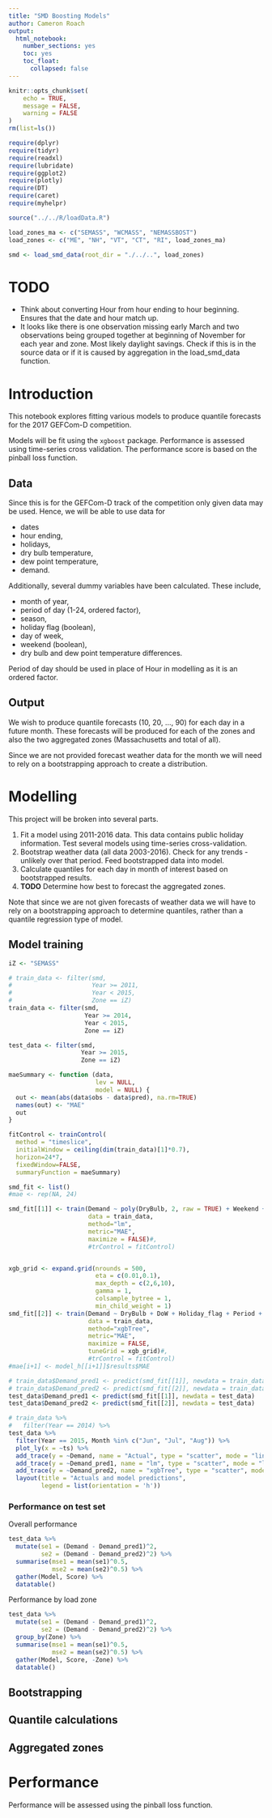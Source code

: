 ```yaml
---
title: "SMD Boosting Models"
author: Cameron Roach
output: 
  html_notebook: 
    number_sections: yes
    toc: yes
    toc_float:
      collapsed: false
---
```


```r
knitr::opts_chunk$set(
	echo = TRUE,
	message = FALSE,
	warning = FALSE
)
rm(list=ls())

require(dplyr)
require(tidyr)
require(readxl)
require(lubridate)
require(ggplot2)
require(plotly)
require(DT)
require(caret)
require(myhelpr)

source("../../R/loadData.R")

load_zones_ma <- c("SEMASS", "WCMASS", "NEMASSBOST")
load_zones <- c("ME", "NH", "VT", "CT", "RI", load_zones_ma)

smd <- load_smd_data(root_dir = "./../..", load_zones)
```

# TODO

* Think about converting Hour from hour ending to hour beginning. Ensures that the date and hour match up.
* It looks like there is one observation missing early March and two observations being grouped together at beginning of November for each year and zone. Most likely daylight savings. Check if this is in the source data or if it is caused by aggregation in the load_smd_data function.

# Introduction

This notebook explores fitting various models to produce quantile forecasts for the 2017 GEFCom-D competition.

Models will be fit using the `xgboost` package. Performance is assessed using time-series cross validation. The performance score is based on the pinball loss function.

## Data

Since this is for the GEFCom-D track of the competition only given data may be used. Hence, we will be able to use data for

* dates
* hour ending,
* holidays,
* dry bulb temperature,
* dew point temperature,
* demand.

Additionally, several dummy variables have been calculated. These include,

* month of year,
* period of day (1-24, ordered factor),
* season,
* holiday flag (boolean),
* day of week,
* weekend (boolean),
* dry bulb and dew point temperature differences.

Period of day should be used in place of Hour in modelling as it is an ordered factor.

## Output

We wish to produce quantile forecasts (10, 20, ..., 90) for each day in a future month. These forecasts will be produced for each of the zones and also the two aggregated zones (Massachusetts and total of all).

Since we are not provided forecast weather data for the month we will need to rely on a bootstrapping approach to create a distribution.

# Modelling

This project will be broken into several parts.

1. Fit a model using 2011-2016 data. This data contains public holiday information. Test several models using time-series cross-validation.
2. Bootstrap weather data (all data 2003-2016). Check for any trends - unlikely over that period. Feed bootstrapped data into model.
3. Calculate quantiles for each day in month of interest based on bootstrapped results.
4. **TODO** Determine how best to forecast the aggregated zones.

Note that since we are not given forecasts of weather data we will have to rely on a bootstrapping approach to determine quantiles, rather than a quantile regression type of model.

## Model training

```r
iZ <- "SEMASS"

# train_data <- filter(smd,
#                      Year >= 2011,
#                      Year < 2015,
#                      Zone == iZ)
train_data <- filter(smd,
                     Year >= 2014,
                     Year < 2015,
                     Zone == iZ)

test_data <- filter(smd,
                    Year >= 2015,
                    Zone == iZ)

maeSummary <- function (data,
                        lev = NULL,
                        model = NULL) {
  out <- mean(abs(data$obs - data$pred), na.rm=TRUE)
  names(out) <- "MAE"
  out
}

fitControl <- trainControl(
  method = "timeslice",
  initialWindow = ceiling(dim(train_data)[1]*0.7),
  horizon=24*7,
  fixedWindow=FALSE,
  summaryFunction = maeSummary)

smd_fit <- list()
#mae <- rep(NA, 24)

smd_fit[[1]] <- train(Demand ~ poly(DryBulb, 2, raw = TRUE) + Weekend + Holiday_flag + Period + Month,
                      data = train_data,
                      method="lm",
                      metric="MAE",
                      maximize = FALSE)#,
                      #trControl = fitControl)


xgb_grid <- expand.grid(nrounds = 500,
                        eta = c(0.01,0.1),
                        max_depth = c(2,6,10),
                        gamma = 1,
                        colsample_bytree = 1,
                        min_child_weight = 1)
smd_fit[[2]] <- train(Demand ~ DryBulb + DoW + Holiday_flag + Period + Month,
                      data = train_data,
                      method="xgbTree",
                      metric="MAE",
                      maximize = FALSE,
                      tuneGrid = xgb_grid)#,
                      #trControl = fitControl)
#mae[i+1] <- model_h[[i+1]]$results$MAE
```

```r
# train_data$Demand_pred1 <- predict(smd_fit[[1]], newdata = train_data)
# train_data$Demand_pred2 <- predict(smd_fit[[2]], newdata = train_data)
test_data$Demand_pred1 <- predict(smd_fit[[1]], newdata = test_data)
test_data$Demand_pred2 <- predict(smd_fit[[2]], newdata = test_data)

# train_data %>% 
#   filter(Year == 2014) %>% 
test_data %>%
  filter(Year == 2015, Month %in% c("Jun", "Jul", "Aug")) %>%
  plot_ly(x = ~ts) %>% 
  add_trace(y = ~Demand, name = "Actual", type = "scatter", mode = "lines") %>% 
  add_trace(y = ~Demand_pred1, name = "lm", type = "scatter", mode = "lines") %>% 
  add_trace(y = ~Demand_pred2, name = "xgbTree", type = "scatter", mode = "lines") %>% 
  layout(title = "Actuals and model predictions",
         legend = list(orientation = 'h'))
```


### Performance on test set

Overall performance

```r
test_data %>% 
  mutate(se1 = (Demand - Demand_pred1)^2,
         se2 = (Demand - Demand_pred2)^2) %>% 
  summarise(mse1 = mean(se1)^0.5,
            mse2 = mean(se2)^0.5) %>% 
  gather(Model, Score) %>% 
  datatable()
```

Performance by load zone

```r
test_data %>% 
  mutate(se1 = (Demand - Demand_pred1)^2,
         se2 = (Demand - Demand_pred2)^2) %>% 
  group_by(Zone) %>% 
  summarise(mse1 = mean(se1)^0.5,
            mse2 = mean(se2)^0.5) %>% 
  gather(Model, Score, -Zone) %>% 
  datatable()
```


## Bootstrapping

## Quantile calculations

## Aggregated zones


# Performance

Performance will be assessed using the pinball loss function.